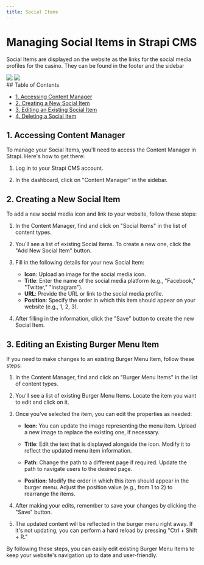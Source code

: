 ```yaml
---
title: Social Items
---
```


# Managing Social Items in Strapi CMS


Social Items are displayed on the website as the links for the social media profiles for the casino. They can be found in the footer and the sidebar
<div style={{ display: 'flex', flexDirection: 'row' }}>
  <Frame style={{ flex: 1 }}>
    <img src="/images/content-types/socialitems1.png" style={{ borderRadius: '0.5rem' }} />
  </Frame>
  <Frame style={{ flex: 1 }}>
    <img src="/images/content-types/socialitems2.png" style={{ borderRadius: '0.5rem' }} />
  </Frame>
</div>
## Table of Contents

- [1. Accessing Content Manager](#accessing-content-manager)
- [2. Creating a New Social Item](#creating-a-new-social-item)
- [3. Editing an Existing Social Item](#editing-an-existing-social-item)
- [4. Deleting a Social Item](#deleting-a-social-item)

## 1. Accessing Content Manager

To manage your Social Items, you'll need to access the Content Manager in Strapi. Here's how to get there:

1. Log in to your Strapi CMS account.

2. In the dashboard, click on "Content Manager" in the sidebar.

## 2. Creating a New Social Item

To add a new social media icon and link to your website, follow these steps:

1. In the Content Manager, find and click on "Social Items" in the list of content types.

2. You'll see a list of existing Social Items. To create a new one, click the "Add New Social Item" button.

3. Fill in the following details for your new Social Item:
   - **Icon**: Upload an image for the social media icon.
   - **Title**: Enter the name of the social media platform (e.g., "Facebook," "Twitter," "Instagram").
   - **URL**: Provide the URL or link to the social media profile.
   - **Position**: Specify the order in which this item should appear on your website (e.g., 1, 2, 3).

4. After filling in the information, click the "Save" button to create the new Social Item.
## 3. Editing an Existing Burger Menu Item

If you need to make changes to an existing Burger Menu Item, follow these steps:

1. In the Content Manager, find and click on "Burger Menu Items" in the list of content types.

2. You'll see a list of existing Burger Menu Items. Locate the item you want to edit and click on it.

3. Once you've selected the item, you can edit the properties as needed:

   - **Icon**: You can update the image representing the menu item. Upload a new image to replace the existing one, if necessary.

   - **Title**: Edit the text that is displayed alongside the icon. Modify it to reflect the updated menu item information.

   - **Path**: Change the path to a different page if required. Update the path to navigate users to the desired page.

   - **Position**: Modify the order in which this item should appear in the burger menu. Adjust the position value (e.g., from 1 to 2) to rearrange the items.

4. After making your edits, remember to save your changes by clicking the "Save" button.

5. The updated content will be reflected in the burger menu right away. If it's not updating, you can perform a hard reload by pressing "Ctrl + Shift + R."

By following these steps, you can easily edit existing Burger Menu Items to keep your website's navigation up to date and user-friendly.
